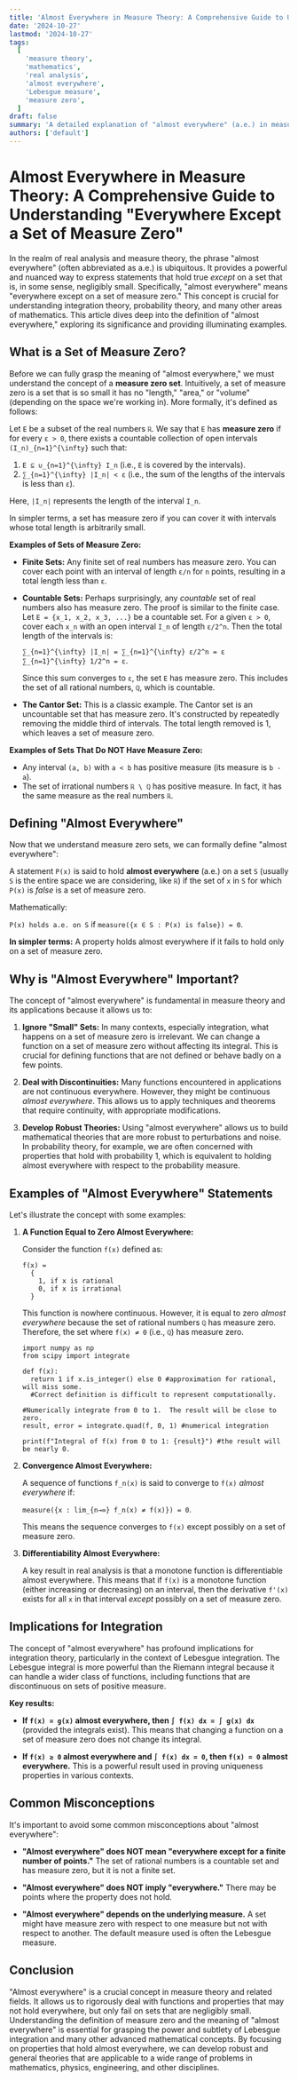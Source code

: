 ```yaml
---
title: 'Almost Everywhere in Measure Theory: A Comprehensive Guide to Understanding "Everywhere Except a Set of Measure Zero"'
date: '2024-10-27'
lastmod: '2024-10-27'
tags:
  [
    'measure theory',
    'mathematics',
    'real analysis',
    'almost everywhere',
    'Lebesgue measure',
    'measure zero',
  ]
draft: false
summary: 'A detailed explanation of "almost everywhere" (a.e.) in measure theory, including its definition, importance, and examples, focusing on sets of measure zero and their implications in integration and analysis.'
authors: ['default']
---
```


# Almost Everywhere in Measure Theory: A Comprehensive Guide to Understanding "Everywhere Except a Set of Measure Zero"

In the realm of real analysis and measure theory, the phrase "almost everywhere" (often abbreviated as a.e.) is ubiquitous. It provides a powerful and nuanced way to express statements that hold true _except_ on a set that is, in some sense, negligibly small. Specifically, "almost everywhere" means "everywhere except on a set of measure zero." This concept is crucial for understanding integration theory, probability theory, and many other areas of mathematics. This article dives deep into the definition of "almost everywhere," exploring its significance and providing illuminating examples.

## What is a Set of Measure Zero?

Before we can fully grasp the meaning of "almost everywhere," we must understand the concept of a **measure zero set**. Intuitively, a set of measure zero is a set that is so small it has no "length," "area," or "volume" (depending on the space we're working in). More formally, it's defined as follows:

Let `E` be a subset of the real numbers `ℝ`. We say that `E` has **measure zero** if for every `ε > 0`, there exists a countable collection of open intervals `(I_n)_{n=1}^{\infty}` such that:

1.  `E ⊆ ∪_{n=1}^{\infty} I_n` (i.e., `E` is covered by the intervals).
2.  `∑_{n=1}^{\infty} |I_n| < ε` (i.e., the sum of the lengths of the intervals is less than `ε`).

Here, `|I_n|` represents the length of the interval `I_n`.

In simpler terms, a set has measure zero if you can cover it with intervals whose total length is arbitrarily small.

**Examples of Sets of Measure Zero:**

- **Finite Sets:** Any finite set of real numbers has measure zero. You can cover each point with an interval of length `ε/n` for `n` points, resulting in a total length less than `ε`.

- **Countable Sets:** Perhaps surprisingly, any _countable_ set of real numbers also has measure zero. The proof is similar to the finite case. Let `E = {x_1, x_2, x_3, ...}` be a countable set. For a given `ε > 0`, cover each `x_n` with an open interval `I_n` of length `ε/2^n`. Then the total length of the intervals is:

  `∑_{n=1}^{\infty} |I_n| = ∑_{n=1}^{\infty} ε/2^n = ε ∑_{n=1}^{\infty} 1/2^n = ε`.

  Since this sum converges to `ε`, the set `E` has measure zero. This includes the set of all rational numbers, `ℚ`, which is countable.

- **The Cantor Set:** This is a classic example. The Cantor set is an uncountable set that has measure zero. It's constructed by repeatedly removing the middle third of intervals. The total length removed is 1, which leaves a set of measure zero.

**Examples of Sets That Do NOT Have Measure Zero:**

- Any interval `(a, b)` with `a < b` has positive measure (its measure is `b - a`).
- The set of irrational numbers `ℝ \ ℚ` has positive measure. In fact, it has the same measure as the real numbers `ℝ`.

## Defining "Almost Everywhere"

Now that we understand measure zero sets, we can formally define "almost everywhere":

A statement `P(x)` is said to hold **almost everywhere** (a.e.) on a set `S` (usually `S` is the entire space we are considering, like `ℝ`) if the set of `x` in `S` for which `P(x)` is _false_ is a set of measure zero.

Mathematically:

`P(x) holds a.e. on S` if `measure({x ∈ S : P(x) is false}) = 0`.

**In simpler terms:** A property holds almost everywhere if it fails to hold only on a set of measure zero.

## Why is "Almost Everywhere" Important?

The concept of "almost everywhere" is fundamental in measure theory and its applications because it allows us to:

1.  **Ignore "Small" Sets:** In many contexts, especially integration, what happens on a set of measure zero is irrelevant. We can change a function on a set of measure zero without affecting its integral. This is crucial for defining functions that are not defined or behave badly on a few points.

2.  **Deal with Discontinuities:** Many functions encountered in applications are not continuous everywhere. However, they might be continuous _almost everywhere_. This allows us to apply techniques and theorems that require continuity, with appropriate modifications.

3.  **Develop Robust Theories:** Using "almost everywhere" allows us to build mathematical theories that are more robust to perturbations and noise. In probability theory, for example, we are often concerned with properties that hold with probability 1, which is equivalent to holding almost everywhere with respect to the probability measure.

## Examples of "Almost Everywhere" Statements

Let's illustrate the concept with some examples:

1.  **A Function Equal to Zero Almost Everywhere:**

    Consider the function `f(x)` defined as:

    ```
    f(x) =
      {
        1, if x is rational
        0, if x is irrational
      }
    ```

    This function is nowhere continuous. However, it is equal to zero _almost everywhere_ because the set of rational numbers `ℚ` has measure zero. Therefore, the set where `f(x) ≠ 0` (i.e., `ℚ`) has measure zero.

    ```plaintext
    import numpy as np
    from scipy import integrate

    def f(x):
      return 1 if x.is_integer() else 0 #approximation for rational, will miss some.
      #Correct definition is difficult to represent computationally.

    #Numerically integrate from 0 to 1.  The result will be close to zero.
    result, error = integrate.quad(f, 0, 1) #numerical integration

    print(f"Integral of f(x) from 0 to 1: {result}") #the result will be nearly 0.
    ```

2.  **Convergence Almost Everywhere:**

    A sequence of functions `f_n(x)` is said to converge to `f(x)` _almost everywhere_ if:

    `measure({x : lim_{n→∞} f_n(x) ≠ f(x)}) = 0`.

    This means the sequence converges to `f(x)` except possibly on a set of measure zero.

3.  **Differentiability Almost Everywhere:**

    A key result in real analysis is that a monotone function is differentiable almost everywhere. This means that if `f(x)` is a monotone function (either increasing or decreasing) on an interval, then the derivative `f'(x)` exists for all `x` in that interval _except_ possibly on a set of measure zero.

## Implications for Integration

The concept of "almost everywhere" has profound implications for integration theory, particularly in the context of Lebesgue integration. The Lebesgue integral is more powerful than the Riemann integral because it can handle a wider class of functions, including functions that are discontinuous on sets of positive measure.

**Key results:**

- **If `f(x) = g(x)` almost everywhere, then `∫ f(x) dx = ∫ g(x) dx`** (provided the integrals exist). This means that changing a function on a set of measure zero does not change its integral.

- **If `f(x) ≥ 0` almost everywhere and `∫ f(x) dx = 0`, then `f(x) = 0` almost everywhere.** This is a powerful result used in proving uniqueness properties in various contexts.

## Common Misconceptions

It's important to avoid some common misconceptions about "almost everywhere":

- **"Almost everywhere" does NOT mean "everywhere except for a finite number of points."** The set of rational numbers is a countable set and has measure zero, but it is not a finite set.

- **"Almost everywhere" does NOT imply "everywhere."** There may be points where the property does not hold.

- **"Almost everywhere" depends on the underlying measure.** A set might have measure zero with respect to one measure but not with respect to another. The default measure used is often the Lebesgue measure.

## Conclusion

"Almost everywhere" is a crucial concept in measure theory and related fields. It allows us to rigorously deal with functions and properties that may not hold everywhere, but only fail on sets that are negligibly small. Understanding the definition of measure zero and the meaning of "almost everywhere" is essential for grasping the power and subtlety of Lebesgue integration and many other advanced mathematical concepts. By focusing on properties that hold almost everywhere, we can develop robust and general theories that are applicable to a wide range of problems in mathematics, physics, engineering, and other disciplines.
